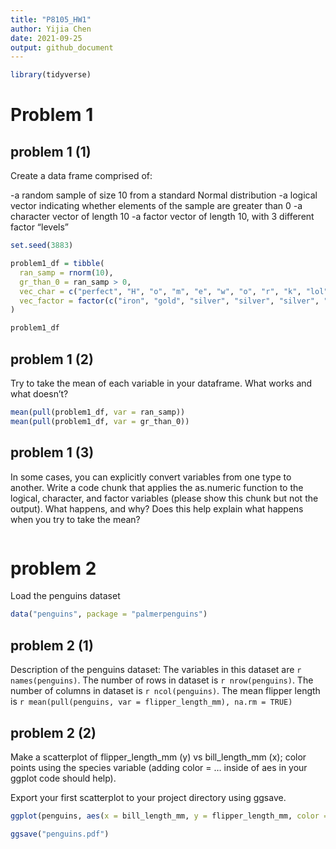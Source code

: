 ```yaml
---
title: "P8105_HW1"
author: Yijia Chen
date: 2021-09-25
output: github_document
---
```


```r
library(tidyverse)
```

# Problem 1
## problem 1 (1)

Create a data frame comprised of:

 -a random sample of size 10 from a standard Normal distribution
 -a logical vector indicating whether elements of the sample are greater than 0
 -a character vector of length 10
 -a factor vector of length 10, with 3 different factor “levels”
 
```r


set.seed(3883)

problem1_df = tibble(
  ran_samp = rnorm(10),
  gr_than_0 = ran_samp > 0,
  vec_char = c("perfect", "H", "o", "m", "e", "w", "o", "r", "k", "lol"),
  vec_factor = factor(c("iron", "gold", "silver", "silver", "silver", "gold", "iron", "silver", "gold", "iron"))
)

problem1_df


```

## problem 1 (2)
Try to take the mean of each variable in your dataframe. What works and what doesn’t?

```r


mean(pull(problem1_df, var = ran_samp))
mean(pull(problem1_df, var = gr_than_0))


```

## problem 1 (3)
In some cases, you can explicitly convert variables from one type to another. Write a code chunk that applies the as.numeric function to the logical, character, and factor variables (please show this chunk but not the output). What happens, and why? Does this help explain what happens when you try to take the mean?

```r

```

# problem 2
Load the penguins dataset

```r
data("penguins", package = "palmerpenguins")
```

## problem 2 (1)
Description of the penguins dataset:
The variables in this dataset are `r names(penguins)`.
The number of rows in dataset is `r nrow(penguins)`.
The number of columns in dataset is `r ncol(penguins)`.
The mean flipper length is `r mean(pull(penguins, var = flipper_length_mm), na.rm = TRUE)`

## problem 2 (2)
Make a scatterplot of flipper_length_mm (y) vs bill_length_mm (x); color points using the species variable (adding color = ... inside of aes in your ggplot code should help).

Export your first scatterplot to your project directory using ggsave.

```r

ggplot(penguins, aes(x = bill_length_mm, y = flipper_length_mm, color = species)) + geom_point()

ggsave("penguins.pdf")

```

